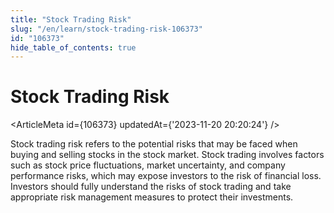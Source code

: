 ```yaml
---
title: "Stock Trading Risk"
slug: "/en/learn/stock-trading-risk-106373"
id: "106373"
hide_table_of_contents: true
---
```



# Stock Trading Risk

<ArticleMeta id={106373} updatedAt={'2023-11-20 20:20:24'} />
<div className='border-solid border-b border-t-0 my-4 border-[var(--ifm-color-gray-300)]' />

Stock trading risk refers to the potential risks that may be faced when buying and selling stocks in the stock market. Stock trading involves factors such as stock price fluctuations, market uncertainty, and company performance risks, which may expose investors to the risk of financial loss. Investors should fully understand the risks of stock trading and take appropriate risk management measures to protect their investments.

